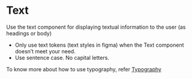 
<Meta title="Text" />

# Text

Use the text component for displaying textual information to the user (as headings or body)

- Only use text tokens (text styles in figma) when the Text component doesn’t meet your need.
- Use sentence case. No capital letters.

To know more about how to use typography, refer [Typography](https://www.design-system.appsmith.com/?path=/docs/typography--documentation)
